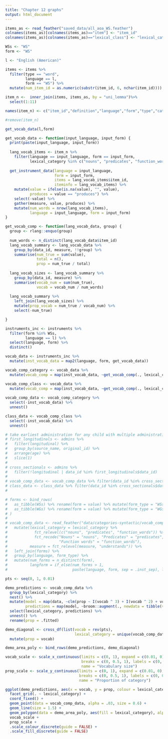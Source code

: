 ```yaml
---
title: "Chapter 12 graphs"
output: html_document
---
```


```r
items_as <- read_feather("saved_data/all_aoa_WS.feather")
colnames(items_as)[colnames(items_as)=="item"] <- "item_id"
colnames(items_as)[colnames(items_as)=="lexical_class"] <- "lexical_category"

WSs <- "WS"
form <- "WS"

l <- "English (American)"

items <- items %>%
  filter(type == "word",
         language == l,
         form == "WS") %>%
  mutate(num_item_id = as.numeric(substr(item_id, 6, nchar(item_id))))

item_n <-  inner_join(items, items_as, by = "uni_lemma")%>%
  select(1:11)

names(item_n) <- c("item_id","definition","language","form","type","category"       ,"lexical_category","lexical_class","uni_lemma","complexity_category","num_item_id")

#remove(item_n)
```

```r
get_vocab_data(l,form)

get_vocab_data <- function(input_language, input_form) {
  print(paste(input_language, input_form))
  
  lang_vocab_items <- item_n %>%
    filter(language == input_language, form == input_form,
           lexical_category %in% c("nouns", "predicates", "function_words"))
  
  get_instrument_data(language = input_language,
                      form = input_form,
                      items = lang_vocab_items$item_id,
                      iteminfo = lang_vocab_items) %>%
    mutate(value = ifelse(is.na(value), "", value),
           produces = value == "produces") %>%
    select(-value) %>%
    gather(measure, value, produces) %>%
    mutate(num_words = nrow(lang_vocab_items),
           language = input_language, form = input_form)
}

get_vocab_comp <- function(lang_vocab_data, group) {
  group <- rlang::enquo(group)
  
  num_words <- n_distinct(lang_vocab_data$item_id)
  lang_vocab_summary <- lang_vocab_data %>%
    group_by(data_id, measure, !!group) %>%
    summarise(num_true = sum(value),
              total = n(),
              prop = num_true / total)
  
  lang_vocab_sizes <- lang_vocab_summary %>%
    group_by(data_id, measure) %>%
    summarise(vocab_num = sum(num_true),
              vocab = vocab_num / num_words)
  
  lang_vocab_summary %>%
    left_join(lang_vocab_sizes) %>%
    mutate(prop_vocab = num_true / vocab_num) %>%
    select(-num_true)

}
```

```r
instruments_inc <- instruments %>%
  filter(form %in% WSs,
         language == l) %>%
  select(language, form) %>%
  distinct()

vocab_data <- instruments_inc %>%
  mutate(inst_vocab_data = map2(language, form, get_vocab_data))

vocab_comp_category <- vocab_data %>%
  mutate(vocab_comp = map(inst_vocab_data, ~get_vocab_comp(., lexical_category)))

vocab_comp_class <- vocab_data %>%
  mutate(vocab_comp = map(inst_vocab_data, ~get_vocab_comp(., lexical_class)))
  
vocab_comp_data <- vocab_comp_category %>%
  select(-inst_vocab_data) %>%
  unnest()

class_data <- vocab_comp_class %>%
  select(-inst_vocab_data) %>%
  unnest()
```

```r
# take earliest administration for any child with multiple administrations
# first_longitudinals <- admins %>%
#   filter(longitudinal) %>%
#   group_by(source_name, original_id) %>%
#   arrange(age) %>%
#   slice(1)
# 
# cross_sectionals <- admins %>%
#   filter(!longitudinal | data_id %in% first_longitudinals$data_id)
# 
# vocab_comp_data <- vocab_comp_data %>% filter(data_id %in% cross_sectionals$data_id) # ?
# class_data <- class_data %>% filter(data_id %in% cross_sectionals$data_id)
# 

```

```r

# forms <- bind_rows(
#   as_tibble(WSs) %>% rename(form = value) %>% mutate(form_type = "WSs"),
#   as_tibble(WGs) %>% rename(form = value) %>% mutate(form_type = "WGs")
# )
# 
# vocab_comp_data <- read_feather("data/categories-syntactic/vocab_comp_data.feather") %>%
#   mutate(lexical_category = lexical_category %>%
#            fct_relevel(c("nouns", "predicates", "function_words")) %>%
#            fct_recode("Nouns" = "nouns", "Predicates" = "predicates",
#                       "Function words" = "function_words"),
#          measure = fct_relevel(measure, "understands")) %>%
#   left_join(forms) %>%
#   group_by(language, form_type) %>%
#   mutate(num_forms = n_distinct(form),
#          langform = if_else(num_forms > 1,
#                             paste(language, form, sep = .inst_sep), language))
```

```r

pts <- seq(0, 1, 0.01)

demo_predictions <- vocab_comp_data %>%
  group_by(lexical_category) %>%
  nest() %>%
  mutate(model = map(data, ~clm(prop ~ I(vocab ^ 3) + I(vocab ^ 2) + vocab - 1, data = .)),
         predictions = map(model, ~broom::augment(., newdata = tibble(vocab = pts)))) %>%
  select(lexical_category, predictions) %>%
  unnest() %>%
  rename(prop = .fitted)

demo_diagonal <- cross_df(list(vocab = rev(pts),
                               lexical_category = unique(vocab_comp_data$lexical_category))) %>%
  mutate(prop = vocab)

demo_area_poly <- bind_rows(demo_predictions, demo_diagonal)

vocab_scale <- scale_x_continuous(limits = c(0, 1), expand = c(0.01, 0),
                                  breaks = c(0, 0.5, 1), labels = c(0, 0.5, 1),
                                  name = "Vocabulary size")
prop_scale <- scale_y_continuous(limits = c(0, 1), expand = c(0.01, 0),
                                 breaks = c(0, 0.5, 1), labels = c(0, 0.5, 1),
                                 name = "Proportion of category")

ggplot(demo_predictions, aes(x = vocab, y = prop, colour = lexical_category)) +
  facet_grid(. ~ lexical_category) +
  coord_fixed() +
  geom_point(data = vocab_comp_data, alpha = .03, size = 0.6) +
  geom_line(size = 1.5) +
  geom_polygon(data = demo_area_poly, aes(fill = lexical_category), alpha = 0.2) +
  vocab_scale +
  prop_scale +
  .scale_colour_discrete(guide = FALSE) +
  .scale_fill_discrete(guide = FALSE) 
```

